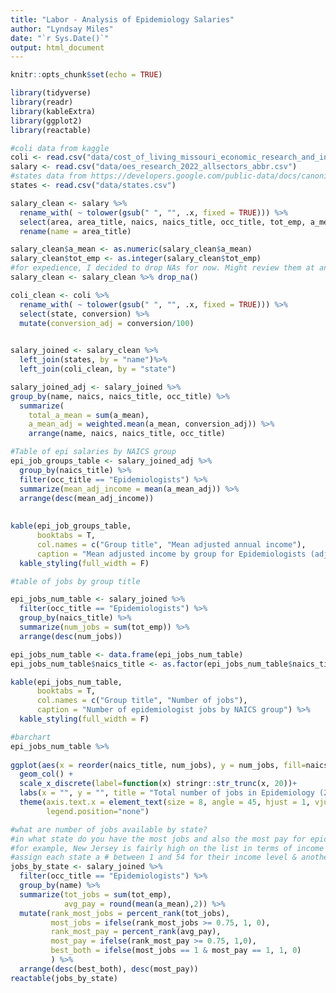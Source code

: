 ```yaml
---
title: "Labor - Analysis of Epidemiology Salaries"
author: "Lyndsay Miles"
date: "`r Sys.Date()`"
output: html_document
---
```


```r
knitr::opts_chunk$set(echo = TRUE)
```

```r
library(tidyverse)
library(readr)
library(kableExtra)
library(ggplot2)
library(reactable)
```

```r
#coli data from kaggle
coli <- read.csv("data/cost_of_living_missouri_economic_research_and_information_center.csv") 
salary <- read.csv("data/oes_research_2022_allsectors_abbr.csv")
#states data from https://developers.google.com/public-data/docs/canonical/states_csv
states <- read.csv("data/states.csv")
```

```r
salary_clean <- salary %>% 
  rename_with( ~ tolower(gsub(" ", "", .x, fixed = TRUE))) %>%
  select(area, area_title, naics, naics_title, occ_title, tot_emp, a_mean) %>%
  rename(name = area_title)

salary_clean$a_mean <- as.numeric(salary_clean$a_mean)
salary_clean$tot_emp <- as.integer(salary_clean$tot_emp)
#for expedience, I decided to drop NAs for now. Might review them at another time
salary_clean <- salary_clean %>% drop_na()

```

```r
coli_clean <- coli %>% 
  rename_with( ~ tolower(gsub(" ", "", .x, fixed = TRUE))) %>%
  select(state, conversion) %>%
  mutate(conversion_adj = conversion/100)
  
```

```r
salary_joined <- salary_clean %>%
  left_join(states, by = "name")%>%
  left_join(coli_clean, by = "state") 
```


```r
salary_joined_adj <- salary_joined %>% 
group_by(name, naics, naics_title, occ_title) %>%
  summarize(
    total_a_mean = sum(a_mean), 
    a_mean_adj = weighted.mean(a_mean, conversion_adj)) %>%
    arrange(name, naics, naics_title, occ_title)
```


```r
#Table of epi salaries by NAICS group 
epi_job_groups_table <- salary_joined_adj %>%
  group_by(naics_title) %>%
  filter(occ_title == "Epidemiologists") %>% 
  summarize(mean_adj_income = mean(a_mean_adj)) %>% 
  arrange(desc(mean_adj_income))
  
  
kable(epi_job_groups_table,
      booktabs = T,
      col.names = c("Group title", "Mean adjusted annual income"),
      caption = "Mean adjusted income by group for Epidemiologists (adjusted by cost of living)") %>%
  kable_styling(full_width = F)
```

```r
#table of jobs by group title

epi_jobs_num_table <- salary_joined %>%
  filter(occ_title == "Epidemiologists") %>%
  group_by(naics_title) %>% 
  summarize(num_jobs = sum(tot_emp)) %>% 
  arrange(desc(num_jobs))

epi_jobs_num_table <- data.frame(epi_jobs_num_table) 
epi_jobs_num_table$naics_title <- as.factor(epi_jobs_num_table$naics_title)

kable(epi_jobs_num_table,
      booktabs = T,
      col.names = c("Group title", "Number of jobs"),
      caption = "Number of epidemiologist jobs by NAICS group") %>%
  kable_styling(full_width = F)
```

```r
#barchart 
epi_jobs_num_table %>% 
  
ggplot(aes(x = reorder(naics_title, num_jobs), y = num_jobs, fill=naics_title)) + 
  geom_col() +
  scale_x_discrete(label=function(x) stringr::str_trunc(x, 20))+
  labs(x = "", y = "", title = "Total number of jobs in Epidemiology (2022) by NAICS group")+
  theme(axis.text.x = element_text(size = 8, angle = 45, hjust = 1, vjust = 0.9),
        legend.position="none")

```

```r
#what are number of jobs available by state?
#in what state do you have the most jobs and also the most pay for epidemiologists?
#for example, New Jersey is fairly high on the list in terms of income and also high # of jobs (11 out of 54 - includes Puerto Rico, Guam, US Virgin Islands, and Washington DC)
#assign each state a # between 1 and 54 for their income level & another assign # for their job availability
jobs_by_state <- salary_joined %>% 
  filter(occ_title == "Epidemiologists") %>%
  group_by(name) %>% 
  summarize(tot_jobs = sum(tot_emp),
            avg_pay = round(mean(a_mean),2)) %>% 
  mutate(rank_most_jobs = percent_rank(tot_jobs),
         most_jobs = ifelse(rank_most_jobs >= 0.75, 1, 0),
         rank_most_pay = percent_rank(avg_pay),
         most_pay = ifelse(rank_most_pay >= 0.75, 1,0),
         best_both = ifelse(most_jobs == 1 & most_pay == 1, 1, 0)
         ) %>% 
  arrange(desc(best_both), desc(most_pay))
reactable(jobs_by_state)
```





